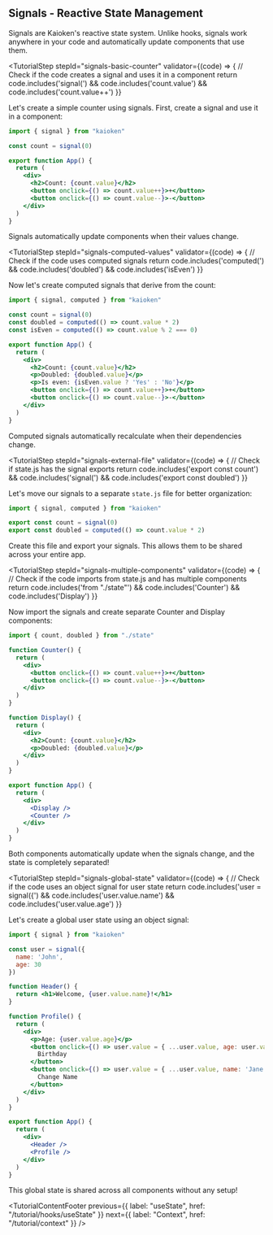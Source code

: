 

## Signals - Reactive State Management

Signals are Kaioken's reactive state system. Unlike hooks, signals work anywhere in your code and automatically update components that use them.

<TutorialStep 
  stepId="signals-basic-counter"
  validator={(code) => {
    // Check if the code creates a signal and uses it in a component
    return code.includes('signal(') && code.includes('count.value') && code.includes('count.value++')
  }}
>
  Let's create a simple counter using signals. First, create a signal and use it in a component:

  ```jsx
  import { signal } from "kaioken"

  const count = signal(0)

  export function App() {
    return (
      <div>
        <h2>Count: {count.value}</h2>
        <button onclick={() => count.value++}>+</button>
        <button onclick={() => count.value--}>-</button>
      </div>
    )
  }
  ```

  Signals automatically update components when their values change.
</TutorialStep>

<TutorialStep 
  stepId="signals-computed-values"
  validator={(code) => {
    // Check if the code uses computed signals
    return code.includes('computed(') && code.includes('doubled') && code.includes('isEven')
  }}
>
  Now let's create computed signals that derive from the count:

  ```jsx
  import { signal, computed } from "kaioken"

  const count = signal(0)
  const doubled = computed(() => count.value * 2)
  const isEven = computed(() => count.value % 2 === 0)

  export function App() {
    return (
      <div>
        <h2>Count: {count.value}</h2>
        <p>Doubled: {doubled.value}</p>
        <p>Is even: {isEven.value ? 'Yes' : 'No'}</p>
        <button onclick={() => count.value++}>+</button>
        <button onclick={() => count.value--}>-</button>
      </div>
    )
  }
  ```

  Computed signals automatically recalculate when their dependencies change.
</TutorialStep>

  <TutorialStep 
    stepId="signals-external-file"
    validator={(code) => {
      // Check if state.js has the signal exports
      return code.includes('export const count') && code.includes('signal(') && code.includes('export const doubled')
    }}
  >
  Let's move our signals to a separate `state.js` file for better organization:

  ```js
  import { signal, computed } from "kaioken"

  export const count = signal(0)
  export const doubled = computed(() => count.value * 2)
  ```

  Create this file and export your signals. This allows them to be shared across your entire app.
</TutorialStep>

<TutorialStep 
  stepId="signals-multiple-components"
  validator={(code) => {
    // Check if the code imports from state.js and has multiple components
    return code.includes('from "./state"') && code.includes('Counter') && code.includes('Display')
  }}
>
  Now import the signals and create separate Counter and Display components:

  ```jsx
  import { count, doubled } from "./state"

  function Counter() {
    return (
      <div>
        <button onclick={() => count.value++}>+</button>
        <button onclick={() => count.value--}>-</button>
      </div>
    )
  }

  function Display() {
    return (
      <div>
        <h2>Count: {count.value}</h2>
        <p>Doubled: {doubled.value}</p>
      </div>
    )
  }

  export function App() {
    return (
      <div>
        <Display />
        <Counter />
      </div>
    )
  }
  ```

  Both components automatically update when the signals change, and the state is completely separated!
</TutorialStep>

<TutorialStep 
  stepId="signals-global-state"
  validator={(code) => {
    // Check if the code uses an object signal for user state
    return code.includes('user = signal({') && code.includes('user.value.name') && code.includes('user.value.age')
  }}
>
  Let's create a global user state using an object signal:

  ```jsx
  import { signal } from "kaioken"

  const user = signal({ 
    name: 'John', 
    age: 30 
  })

  function Header() {
    return <h1>Welcome, {user.value.name}!</h1>
  }

  function Profile() {
    return (
      <div>
        <p>Age: {user.value.age}</p>
        <button onclick={() => user.value = { ...user.value, age: user.value.age + 1 }}>
          Birthday
        </button>
        <button onclick={() => user.value = { ...user.value, name: 'Jane' }}>
          Change Name
        </button>
      </div>
    )
  }

  export function App() {
    return (
      <div>
        <Header />
        <Profile />
      </div>
    )
  }
  ```

  This global state is shared across all components without any setup!
</TutorialStep>

<TutorialContentFooter
  previous={{ label: "useState", href: "/tutorial/hooks/useState" }}
  next={{ label: "Context", href: "/tutorial/context" }}
/> 